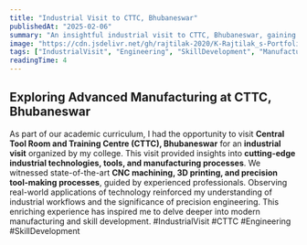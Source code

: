 ```yaml
---
title: "Industrial Visit to CTTC, Bhubaneswar"
publishedAt: "2025-02-06"
summary: "An insightful industrial visit to CTTC, Bhubaneswar, gaining hands-on exposure to advanced manufacturing technologies."
image: "https://cdn.jsdelivr.net/gh/rajtilak-2020/K-Rajtilak_s-Portfolio-V4@main/assets/images/cttc.webp"
tags: ["IndustrialVisit", "Engineering", "SkillDevelopment", "Manufacturing"]
readingTime: 4
---
```

## Exploring Advanced Manufacturing at CTTC, Bhubaneswar

As part of our academic curriculum, I had the opportunity to visit **Central Tool Room and Training Centre (CTTC), Bhubaneswar** for an **industrial visit** organized by my college. This visit provided insights into **cutting-edge industrial technologies, tools, and manufacturing processes**.
We witnessed state-of-the-art **CNC machining, 3D printing, and precision tool-making processes**, guided by experienced professionals. Observing real-world applications of technology reinforced my understanding of industrial workflows and the significance of precision engineering.
This enriching experience has inspired me to delve deeper into modern manufacturing and skill development.
#IndustrialVisit #CTTC #Engineering #SkillDevelopment
